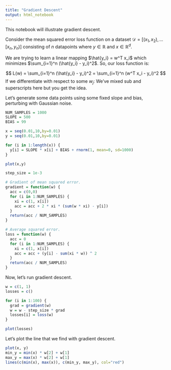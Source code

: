 ```yaml
---
title: "Gradient Descent"
output: html_notebook
---
```


This notebook will illustrate gradient descent. 

Consider the mean squared error loss function on a dataset $\mathcal{D} = [(x_1,x_2), \dots [x_n, y_n)]$ consisting of $n$ datapoints where $y \in \mathbb{R}$ and $x \in \mathbb{R}^d$. 

We are trying to learn a linear mapping $\hat{y_i} = w^T x_i$ which minimizes $\sum_{i=1}^n (\hat{y_i} - y_i)^2$. So, our loss function is: 

$$
L(w) = \sum_{i=1}^n (\hat{y_i} - y_i)^2 = \sum_{i=1}^n (w^T x_i - y_i)^2
$$
If we differentiate with respect to some $w_j$: 
\begin{align*}
\frac{dL_i}{dw_j} &= \frac{d}{dw_j}(w^Tx_i - y_i)^2  \\
&= \frac{d}{dw_j} (w^Tx_i)^2 + y_i^2 - 2w^Tx_iy_i \\
&= 2w_jx_i^j - 2x_i^jy_i 
\end{align*}
We've mixed sub and superscripts here but you get the idea. 

\begin{align*}
\frac{dL_i}{dw} &= 2x_iw^Tx_i - 2x_i y_i \\
\frac{dL}{dw} &= \sum_{i=1}^n 2 x_i (w^T x_i - y_i) \\
\end{align*}

Let's generate some data points using some fixed slope and bias, perturbing with Gaussian noise. 
```r
NUM_SAMPLES = 1000
SLOPE = 500
BIAS = 99

x = seq(0.01,10,by=0.01)
y = seq(0.01,10,by=0.01)

for (i in 1:length(x)) {
  y[i] = SLOPE * x[i] + BIAS + rnorm(1, mean=0, sd=1000)
}

plot(x,y)
```


```r
step_size = 1e-3

# Gradient of mean squared error. 
gradient = function(w) {
  acc = c(0,0)
  for (i in 1:NUM_SAMPLES) {
    xi = c(1, x[i])
    acc = acc + 2 * xi * (sum(w * xi) - y[i])
  }
  return(acc / NUM_SAMPLES)
}

# Average squared error. 
loss = function(w) {
  acc = 0
  for (i in 1:NUM_SAMPLES) {
    xi = c(1, x[i])
    acc = acc + (y[i] - sum(xi * w)) ^ 2
  }
  return(acc / NUM_SAMPLES)
}
```

Now, let's run gradient descent. 
```r
w = c(1, 1)
losses = c()

for (i in 1:100) {
  grad = gradient(w)
  w = w - step_size * grad
  losses[i] = loss(w)
}

plot(losses)
```

Let's plot the line that we find with gradient descent. 
```r
plot(x, y)
min_y = min(x) * w[2] + w[1]
max_y = max(x) * w[2] + w[1]
lines(c(min(x), max(x)), c(min_y, max_y), col="red")
```



